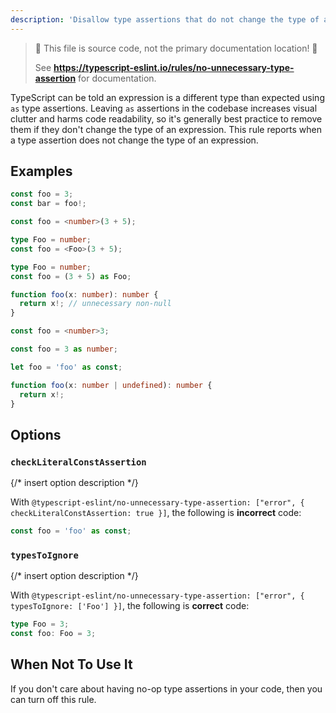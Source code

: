 ```yaml
---
description: 'Disallow type assertions that do not change the type of an expression.'
---
```



> 🛑 This file is source code, not the primary documentation location! 🛑
>
> See **https://typescript-eslint.io/rules/no-unnecessary-type-assertion** for documentation.

TypeScript can be told an expression is a different type than expected using `as` type assertions.
Leaving `as` assertions in the codebase increases visual clutter and harms code readability, so it's generally best practice to remove them if they don't change the type of an expression.
This rule reports when a type assertion does not change the type of an expression.

## Examples

<Tabs>
<TabItem value="❌ Incorrect">

```ts
const foo = 3;
const bar = foo!;
```

```ts
const foo = <number>(3 + 5);
```

```ts
type Foo = number;
const foo = <Foo>(3 + 5);
```

```ts
type Foo = number;
const foo = (3 + 5) as Foo;
```

```ts
function foo(x: number): number {
  return x!; // unnecessary non-null
}
```

</TabItem>
<TabItem value="✅ Correct">

```ts
const foo = <number>3;
```

```ts
const foo = 3 as number;
```

```ts
let foo = 'foo' as const;
```

```ts
function foo(x: number | undefined): number {
  return x!;
}
```

</TabItem>
</Tabs>

## Options

### `checkLiteralConstAssertion`

{/* insert option description */}

With `@typescript-eslint/no-unnecessary-type-assertion: ["error", { checkLiteralConstAssertion: true }]`, the following is **incorrect** code:

```ts option='{ "checkLiteralConstAssertion": true }' showPlaygroundButton
const foo = 'foo' as const;
```

### `typesToIgnore`

{/* insert option description */}

With `@typescript-eslint/no-unnecessary-type-assertion: ["error", { typesToIgnore: ['Foo'] }]`, the following is **correct** code:

```ts option='{ "typesToIgnore": ["Foo"] }' showPlaygroundButton
type Foo = 3;
const foo: Foo = 3;
```

## When Not To Use It

If you don't care about having no-op type assertions in your code, then you can turn off this rule.
